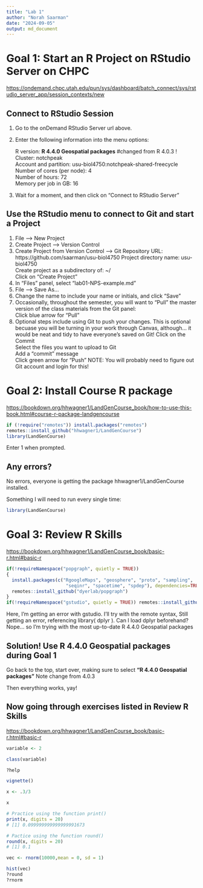 ```yaml
---
title: "Lab 1"
author: "Norah Saarman"
date: "2024-09-05"
output: md_document
---
```

# Goal 1: Start an R Project on RStudio Server on CHPC

<https://ondemand.chpc.utah.edu/pun/sys/dashboard/batch_connect/sys/rstudio_server_app/session_contexts/new>

## Connect to RStudio Session

1.  Go to the onDemand RStudio Server url above.

2.  Enter the following information into the menu options:

    R version: **R 4.4.0 Geospatial packages** #changed from R 4.0.3 !    
    Cluster: notchpeak  
    Account and partition: usu-biol4750:notchpeak-shared-freecycle   
    Number of cores (per node): 4   
    Number of hours: 72  
    Memory per job in GB: 16  

3.  Wait for a moment, and then click on "Connect to RStudio Server"

## Use the RStudio menu to connect to Git and start a Project

1.  File --\> New Project  
2.  Create Project --\> Version Control 
3.  Create Project from Version Control --\> Git 
    Repository URL: https://github.com/saarman/usu-biol4750
    Project directory name: usu-biol4750  
    Create project as a subdirectory of: \~/  
    Click on "Create Project"  
4.  In "Files" panel, select "lab01-NPS-example.md"  
5.  File --\> Save As...  
6.  Change the name to include your name or initials, and click "Save"  
7.  Occasionally, throughout the semester, you will want to "Pull" the master version of the class materials from the Git panel:  
    Click blue arrow for "Pull"  
8.  Optional steps include using Git to push your changes. This is optional becuase you will be turning in your work through Canvas, although... it would be neat and tidy to have everyone's saved on Git!       Click on the Commit  
   Select the files you want to upload to Git  
   Add a "commit" message  
   Click green arrow for "Push" 
   NOTE: You will probably need to figure out Git account and login for this!

# Goal 2: Install Course R package

<https://bookdown.org/hhwagner1/LandGenCourse_book/how-to-use-this-book.html#course-r-package-landgencourse>

```r
if (!require("remotes")) install.packages("remotes")
remotes::install_github("hhwagner1/LandGenCourse")
library(LandGenCourse)
```

Enter 1 when prompted.

## Any errors?

No errors, everyone is getting the package hhwagner1/LandGenCourse installed.

Something I will need to run every single time:

```r
library(LandGenCourse)
```

# Goal 3: Review R Skills

<https://bookdown.org/hhwagner1/LandGenCourse_book/basic-r.html#basic-r>

```r
if(!requireNamespace("popgraph", quietly = TRUE))
{
  install.packages(c("RgoogleMaps", "geosphere", "proto", "sampling", 
                      "seqinr", "spacetime", "spdep"), dependencies=TRUE)
  remotes::install_github("dyerlab/popgraph")
}
if(!requireNamespace("gstudio", quietly = TRUE)) remotes::install_github("dyerlab/gstudio")
```

Here, I'm getting an error with gstudio. I'll try with the remote syntax, Still getting an error, referencing library( dplyr ). Can I load dplyr beforehand? Nope... so I'm trying with the most up-to-date R 4.4.0 Geospatial packages

## Solution! Use **R 4.4.0 Geospatial packages during Goal 1**

Go back to the top, start over, making sure to select **"R 4.4.0 Geospatial packages"** Note change from 4.0.3

Then everything works, yay!

## Now going through exercises listed in Review R Skills

<https://bookdown.org/hhwagner1/LandGenCourse_book/basic-r.html#basic-r>

```r

variable <- 2

class(variable)

?help

vignette()

x <- .3/3

x

# Practice using the function print()
print(x, digits = 20)
# [1] 0.099999999999999991673

# Pactice using the function round()
round(x, digits = 20)
# [1] 0.1

vec <- rnorm(10000,mean = 0, sd = 1)

hist(vec)
?round
?rnorm
```
